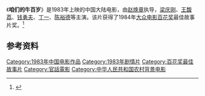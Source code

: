 《'''咱们的牛百岁'''》是1983年上映的中国大陆电影，由[[赵焕章|赵焕章]]执导，[[梁庆刚|梁庆刚]]、[[王馥荔|王馥荔]]、[[钱勇夫|钱勇夫]]、[[丁一_(1942年)|丁一]]、[[陈裕德|陈裕德]]等主演。该片获得了1984年[[大众电影百花奖|大众电影百花奖]]最佳故事片奖。<ref>{{Cite web|title=演员梁庆刚：从“文艺青年”到“牛百岁”|url=https://www.jfdaily.com/news/detail?id=182214|accessdate=2020-07-17|work=上观|archive-date=2020-07-19|archive-url=https://web.archive.org/web/20200719055350/https://www.jfdaily.com/news/detail?id=182214|dead-url=no}}</ref>

== 参考资料 ==
{{reflist}}

{{百花奖最佳故事片}}

[[Category:1983年中国电影作品|Category:1983年中国电影作品]]
[[Category:1983年剧情片|Category:1983年剧情片]]
[[Category:百花奖最佳故事片|Category:百花奖最佳故事片]]
[[Category:官話電影|Category:官話電影]]
[[Category:中华人民共和国农村背景电影|Category:中华人民共和国农村背景电影]]
